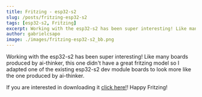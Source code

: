 ```yaml
---
title: Fritzing - esp32-s2
slug: /posts/fritzing-esp32-s2
tags: [esp32-s2, Fritzing]
excerpt: Working with the esp32-s2 has been super interesting! Like many boards produced by ai-thinker, this one didn't have a great fritzing model so I adapted one of the existing esp32-s2 dev module boards to look more like the one produced by ai-thinker.
author: gabrielcsapo
image: ./images/fritzing-esp32-s2_bb.png
---
```


Working with the esp32-s2 has been super interesting! Like many boards produced by ai-thinker, this one didn't have a great fritzing model so I adapted one of the existing esp32-s2 dev module boards to look more like the one produced by ai-thinker.

If you are interested in downloading it [click here!](../files/fritzing-parts/ESP32-S2-DevKit.fzpz)! Happy Fritzing!
